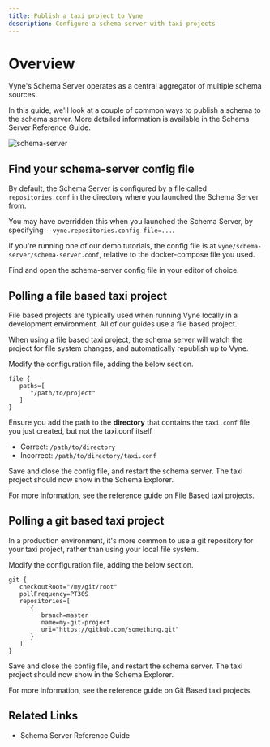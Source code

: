 ```yaml
---
title: Publish a taxi project to Vyne
description: Configure a schema server with taxi projects
---
```




# Overview
Vyne's Schema Server operates as a central aggregator of multiple schema sources.

In this guide, we'll look at a couple of common ways to publish a schema to the schema server.
More detailed information is available in the <Link to="/reference/schema-server/schema-server">Schema Server Reference Guide</Link>.

![schema-server](./schema-server-polling.drawio.svg)

## Find your schema-server config file
By default, the Schema Server is configured by a file called `repositories.conf` in the directory where you
launched the Schema Server from.

You may have overridden this when you launched the Schema Server, by specifying `--vyne.repositories.config-file=...`.

If you're running one of our demo tutorials, the config file is at `vyne/schema-server/schema-server.conf`, relative
to the docker-compose file you used.

Find and open the schema-server config file in your editor of choice.

## Polling a file based taxi project
File based projects are typically used when running Vyne locally in a development environment.
All of our guides use a file based project.

When using a file based taxi project, the schema server will watch the project for file system changes, and
automatically republish up to Vyne.

Modify the configuration file, adding the below section.

```hocon
file {
   paths=[
      "/path/to/project"
   ]
}
```

<Callout type='hint' title='Use the right path'>

   Ensure you add the path to the **directory** that contains the `taxi.conf` file you just created, but not the taxi.conf itself

   * Correct: `/path/to/directory`
   * Incorrect: `/path/to/directory/taxi.conf`

</Callout>

Save and close the config file, and restart the schema server.
The taxi project should now show in the Schema Explorer.


For more information, see the reference guide on <Link to="/reference/schema-server/schema-server/#file-repositories">File Based taxi projects</Link>.

## Polling a git based taxi project

In a production environment, it's more common to use a git repository for your taxi project, rather than using your local file system.

Modify the configuration file, adding the below section.

```hocon
git {
   checkoutRoot="/my/git/root"
   pollFrequency=PT30S
   repositories=[
      {
         branch=master
         name=my-git-project
         uri="https://github.com/something.git"
      }
   ]
}
```

Save and close the config file, and restart the schema server.
The taxi project should now show in the Schema Explorer.


For more information, see the reference guide on <Link to="/reference/schema-server/schema-server/#git-repositories">Git Based taxi projects</Link>.

## Related Links
 * <Link to="/reference/schema-server/schema-server">Schema Server Reference Guide</Link>
